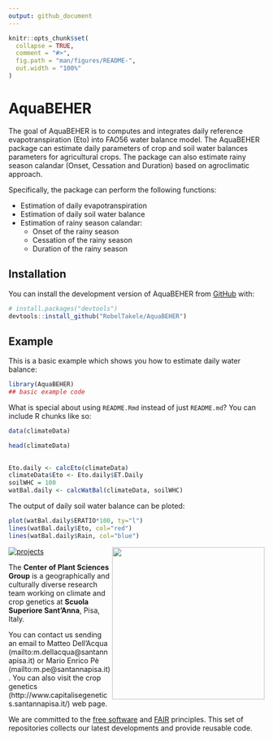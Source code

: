 ```yaml
---
output: github_document
---
```


<!-- README.md is generated from README.Rmd. Please edit that file -->

```r
knitr::opts_chunk$set(
  collapse = TRUE,
  comment = "#>",
  fig.path = "man/figures/README-",
  out.width = "100%"
)
```

# AquaBEHER

<!-- badges: start -->
<!-- badges: end -->

 The goal of AquaBEHER is to computes and integrates daily reference evapotranspiration (Eto) into FAO56 water balance model. 
 The AquaBEHER package can estimate daily parameters of crop and soil water balances parameters for agricultural crops. The package can also 
    estimate rainy season calandar (Onset, Cessation and Duration) based on agroclimatic approach. 

Specifically, the package can perform the following functions:

+   Estimation of daily evapotranspiration
+   Estimation of daily soil water balance
+   Estimation of rainy season calandar:
    +   Onset of the rainy season
    +   Cessation of the rainy season
    +   Duration of the rainy season

## Installation

You can install the development version of AquaBEHER from [GitHub](https://github.com/) with:

``` r
# install.packages("devtools")
devtools::install_github("RobelTakele/AquaBEHER")
```

## Example

This is a basic example which shows you how to estimate daily water balance:

```r
library(AquaBEHER)
## basic example code
```

What is special about using `README.Rmd` instead of just `README.md`? You can include R chunks like so:

```r
data(climateData)

head(climateData)
 
```

```r

Eto.daily <- calcEto(climateData)
climateData$Eto <- Eto.daily$ET.Daily
soilWHC = 100
watBal.daily <- calcWatBal(climateData, soilWHC)

```

The output of daily soil water balance can be ploted:

```r

plot(watBal.daily$ERATIO*100, ty="l")
lines(watBal.daily$Eto, col="red")
lines(watBal.daily$Rain, col="blue")
```


<img align="right" width="300" src="http://www.capitalisegenetics.santannapisa.it/sites/default/files/u65/Logo%20plant%20sciences.png">



[![projects](https://img.shields.io/badge/projects-eu-003399)](profile/projects.md#International) 

The **Center of Plant Sciences Group** is a geographically and culturally diverse research team working on climate and crop genetics 
at **Scuola Superiore Sant’Anna**, Pisa, Italy. 

You can contact us sending an email to Matteo Dell'Acqua (mailto:m.dellacqua@santannapisa.it) or Mario Enrico Pè (mailto:m.pe@santannapisa.it).
You can also visit the crop genetics (http://www.capitalisegenetics.santannapisa.it/) web page.

We are committed to the 
[free software](https://www.fsf.org/about/what-is-free-software) and 
[FAIR](https://www.go-fair.org/fair-principles/) principles.
This set of repositories collects our latest developments and provide reusable code.

